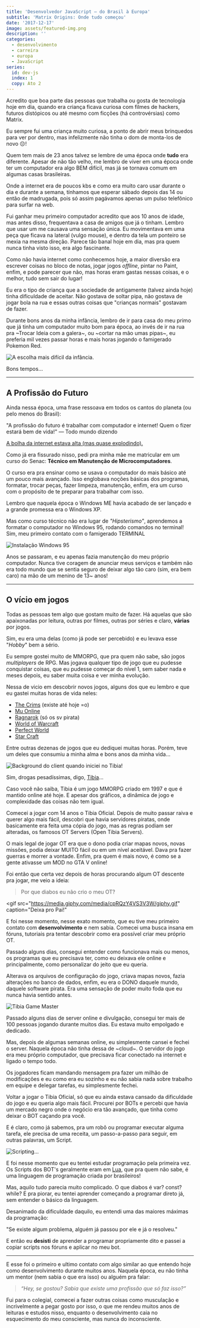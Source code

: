 ```yaml
---
title: 'Desenvolvedor JavaScript — do Brasil à Europa'
subtitle: 'Matrix Origins: Onde tudo começou'
date: '2017-12-17'
image: assets/featured-img.png
description: ''
categories:
  - desenvolvimento
  - carreira
  - europa
  - JavaScript
series:
  id: dev-js
  index: 1
  copy: Ato 2
---
```


Acredito que boa parte das pessoas que trabalha ou gosta de tecnologia hoje em dia, quando era criança ficava curiosa com filmes de hackers, futuros distópicos ou até mesmo com ficções (há controvérsias) como Matrix.

Eu sempre fui uma criança muito curiosa, a ponto de abrir meus brinquedos para ver por dentro, mas infelizmente não tinha o dom de monta-los de novo 😔!

Quem tem mais de 23 anos talvez se lembre de uma época onde **tudo** era diferente. Apesar de não tão velho, me lembro de viver em uma época onde ter um computador era algo BEM difícil, mas já se tornava comum em algumas casas brasileiras.

Onde a internet era de poucos kbs e como era muito caro usar durante o dia e durante a semana, tínhamos que esperar sábado depois das 14 ou então de madrugada, pois só assim pagávamos apenas um pulso telefônico para surfar na web.

Fui ganhar meu primeiro computador acredito que aos 10 anos de idade, mas antes disso, frequentava a casa de amigos que já o tinham. Lembro que usar um me causava uma sensação única. Eu movimentava em uma peça que ficava na lateral (vulgo mouse), e dentro da tela um ponteiro se mexia na mesma direção. Parece tão banal hoje em dia, mas pra quem nunca tinha visto isso, era algo fascinante.

Como não havia internet como conhecemos hoje, a maior diversão era escrever coisas no bloco de notas, jogar jogos _offline_, pintar no Paint, enfim, e pode parecer que não, mas horas eram gastas nessas coisas, e o melhor, tudo sem sair do lugar!

Eu era o tipo de criança que a sociedade de antigamente (talvez ainda hoje) tinha dificuldade de aceitar. Não gostava de soltar pipa, não gostava de jogar bola na rua e essas outras coisas que "crianças normais" gostavam de fazer.

Durante bons anos da minha infância, lembro de ir para casa do meu primo que já tinha um computador muito bom para época, ao invés de ir na rua pra ~Trocar Ideia com a galera~, ou ~cortar na mão umas pipas~, eu preferia mil vezes passar horas e mais horas jogando o famigerado Pokemon Red.

![A escolha mais difícil da infância.](./assets/pokemon-red.png)

Bons tempos…

---

## A Profissão do Futuro

Ainda nessa época, uma frase ressoava em todos os cantos do planeta (ou pelo menos do Brasil):

<big-quote>"A profissão do futuro é trabalhar com computador e internet! Quem o fizer estará bem de vida!" — Todo mundo dizendo</big-quote>

[A bolha da internet estava alta (mas quase explodindo).](https://www.youtube.com/watch?v=yfB0vA7j_TM)

Como já era fissurado nisso, pedi pra minha mãe me matricular em um curso do Senac: **Técnico em Manutenção de Microcomputadores**.

O curso era pra ensinar como se usava o computador do mais básico até um pouco mais avançado. Isso englobava noções básicas dos programas, formatar, trocar peças, fazer limpeza, manutenção, enfim, era um curso com o propósito de te preparar para trabalhar com isso.

Lembro que naquela época o Windows ME havia acabado de ser lançado e a grande promessa era o Windows XP.

Mas como curso técnico não era lugar de _"Hipsterismo"_, aprendemos a formatar o computador no Windows 95, rodando comandos no terminal! Sim, meu primeiro contato com o famigerado TERMINAL

![Instalação Windows 95](./assets/win-95.png)

Anos se passaram, e eu apenas fazia manutenção do meu próprio computador. Nunca tive coragem de anunciar meus serviços e também não era todo mundo que se sentia seguro de deixar algo tão caro (sim, era bem caro) na mão de um menino de 13~ anos!

---

## O vício em jogos

Todas as pessoas tem algo que gostam muito de fazer. Há aquelas que são apaixonadas por leitura, outras por filmes, outras por séries e claro, **várias** por jogos.

Sim, eu era uma delas (como já pode ser percebido) e eu levava esse "_Hobby_" bem a sério.

Eu sempre gostei muito de MMORPG, que pra quem não sabe, são jogos _multiplayers_ de RPG. Mas jogava qualquer tipo de jogo que eu pudesse conquistar coisas, que eu pudesse começar do nível 1, sem saber nada e meses depois, eu saber muita coisa e ver minha evolução.

Nessa de vicio em descobrir novos jogos, alguns dos que eu lembro e que eu gastei muitas horas de vida neles:

- [The Crims](https://www.thecrims.com/#/) (existe até hoje =o)
- [Mu Online](https://joguemuonline.uol.com.br/)
- [Ragnarok](https://playragnarokonlinebr.com/) (só os sv pirata)
- [World of Warcraft](https://worldofwarcraft.com/pt-br/)
- [Perfect World](https://perfectworld.uol.com.br/)
- [Star Craft](https://starcraft2.com/pt-br/)

Entre outras dezenas de jogos que eu dediquei muitas horas. Porém, teve um deles que consumiu a minha alma e bons anos da minha vida…

![Background do client quando iniciei no Tibia!](./assets/tibia.png)

Sim, drogas pesadíssimas, digo, [Tibia](https://www.tibia.com/mmorpg/free-multiplayer-online-role-playing-game.php)...

Caso você não saiba, Tibia é um jogo MMORPG criado em 1997 e que é mantido online até hoje. E apesar dos gráficos, a dinâmica de jogo e complexidade das coisas não tem igual.

Comecei a jogar com 14 anos o Tibia Oficial. Depois de muito passar raiva e querer algo mais fácil, descobri que havia servidores piratas, onde basicamente era feita uma cópia do jogo, mas as regras podiam ser alteradas, os famosos OT Servers (Open Tibia Servers).

O mais legal de jogar OT era que o dono podia criar mapas novos, novas missões, podia deixar MUITO fácil ou em um nível aceitável. Dava pra fazer guerras e morrer a vontade. Enfim, pra quem é mais novo, é como se a gente ativasse um MOD no GTA V online!

Foi então que certa vez depois de horas procurando algum OT descente pra jogar, me veio a ideia:

> Por que diabos eu não crio o meu OT?

<gif
  src="https://media.giphy.com/media/cpRQzY4VS3V3W/giphy.gif"
  caption="Deixa pro Pai!"
></gif>

E foi nesse momento, nesse exato momento, que eu tive meu primeiro contato com **desenvolvimento** e nem sabia. Comecei uma busca insana em fóruns, tutoriais pra tentar descobrir como era possível criar meu próprio OT.

Passado alguns dias, consegui entender como funcionava mais ou menos, os programas que eu precisava ter, como eu deixava ele online e principalmente, como personalizar do jeito que eu queria.

Alterava os arquivos de configuração do jogo, criava mapas novos, fazia alterações no banco de dados, enfim, eu era o DONO daquele mundo, daquele software pirata. Era uma sensação de poder muito foda que eu nunca havia sentido antes.

![Tibia Game Master](./assets/tibia-gm.png)

Passado alguns dias de server online e divulgação, consegui ter mais de 100 pessoas jogando durante muitos dias. Eu estava muito empolgado e dedicado.

Mas, depois de algumas semanas online, eu simplesmente cansei e fechei o server. Naquela época não tinha dessa de ~cloud~. O servidor do jogo era meu próprio computador, que precisava ficar conectado na internet e ligado o tempo todo.

Os jogadores ficam mandando mensagem pra fazer um milhão de modificações e eu como era eu sozinho e eu não sabia nada sobre trabalho em equipe e delegar tarefas, eu simplesmente fechei.

Voltar a jogar o Tibia Oficial, só que eu ainda estava cansado da dificuldade do jogo e eu queria algo mais fácil. Procurei por BOTs e percebi que havia um mercado negro onde o negócio era tão avançado, que tinha como deixar o BOT caçando pra você.

E é claro, como já sabemos, pra um robô ou programar executar alguma tarefa, ele precisa de uma receita, um passo-a-passo para seguir, em outras palavras, um Script.

![Scripting...](./assets/scripting.png)

E foi nesse momento que eu tentei estudar programação pela primeira vez. Os Scripts dos BOT's geralmente eram em [Lua](<https://pt.wikipedia.org/wiki/Lua_(linguagem_de_programa%C3%A7%C3%A3o)>), que pra quem não sabe, é uma linguagem de programação criada por brasileiros!

Mas, aquilo tudo parecia muito complicado. O que diabos é var? const? while? E pra piorar, eu tentei aprender começando a programar direto já, sem entender o básico da linguagem.

Desanimado da dificuldade daquilo, eu entendi uma das maiores máximas da programação:

<big-quote>"Se existe algum problema, alguém já passou por ele e já o resolveu."</big-quote>

E então eu **desisti** de aprender a programar propriamente dito e passei a copiar scripts nos fóruns e aplicar no meu bot.

---

E esse foi o primeiro e ultimo contato com algo similar ao que entendo hoje como desenvolvimento durante muitos anos. Naquela época, eu não tinha um mentor (nem sabia o que era isso) ou alguém pra falar:

> _“Hey, se gostou? Sabia que existe uma profissão que só faz isso?”_

Fui para o colegial, comecei a fazer outras coisas como musculação e incrivelmente a pegar gosto por isso, o que me rendeu muitos anos de leituras e estudos nisso, enquanto o desenvolvimento caia no esquecimento do meu consciente, mas nunca do inconsciente.
